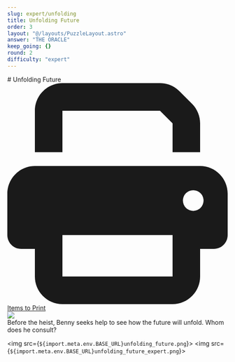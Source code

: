 ```yaml
---
slug: expert/unfolding
title: Unfolding Future
order: 3
layout: "@/layouts/PuzzleLayout.astro"
answer: "THE ORACLE"
keep_going: {}
round: 2
difficulty: "expert"
---
```



<div class="flex flex-col items-center justify-between gap-2 sm:flex-row">
  <div class="flex flex-col">
    # Unfolding Future
    <a
      href={`${import.meta.env.BASE_URL}Appendix B Printable - Expert.pdf`}
      class="no-prose flex h-min w-fit gap-2 rounded-[0.3rem] bg-gray-500 px-4 py-2 text-white no-underline"
    >
      <svg className="w-4" xmlns="http://www.w3.org/2000/svg" viewBox="0 0 512 512">
        <path
          fill="currentColor"
          d="M128 0C92.7 0 64 28.7 64 64l0 96 64 0 0-96 226.7 0L384 93.3l0 66.7 64 0 0-66.7c0-17-6.7-33.3-18.7-45.3L400 18.7C388 6.7 371.7 0 354.7 0L128 0zM384 352l0 32 0 64-256 0 0-64 0-16 0-16 256 0zm64 32l32 0c17.7 0 32-14.3 32-32l0-96c0-35.3-28.7-64-64-64L64 192c-35.3 0-64 28.7-64 64l0 96c0 17.7 14.3 32 32 32l32 0 0 64c0 35.3 28.7 64 64 64l256 0c35.3 0 64-28.7 64-64l0-64zM432 248a24 24 0 1 1 0 48 24 24 0 1 1 0-48z"
        />
      </svg>
      <span>Items to Print</span>
    </a>
  </div>
  <img class="w-[20rem] border-2 border-gray-300" src={art.src} />
</div>

<div class="italics" style={{ fontFamily: "DM Mono, sans-serif" }}>
  Before the heist, Benny seeks help to see how the future will unfold. Whom does he consult?
</div>

<img src={`${import.meta.env.BASE_URL}unfolding_future.png`}> </img>
<img src={`${import.meta.env.BASE_URL}unfolding_future_expert.png`}> </img>
